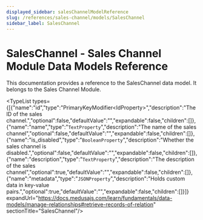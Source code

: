 ```yaml
---
displayed_sidebar: salesChannelModelReference
slug: /references/sales-channel/models/SalesChannel
sidebar_label: SalesChannel
---
```



# SalesChannel - Sales Channel Module Data Models Reference

This documentation provides a reference to the SalesChannel data model. It belongs to the Sales Channel Module.

<SourceCodeLink link="https://github.com/medusajs/medusa/blob/ed0dafb24c10a68d27745d9f4268e622f4d9912c/packages/modules/sales-channel/src/models/sales-channel.ts#L3" />

<TypeList types={[{"name":"id","type":"PrimaryKeyModifier&#60;IdProperty&#62;","description":"The ID of the sales channel.","optional":false,"defaultValue":"","expandable":false,"children":[]},{"name":"name","type":"`TextProperty`","description":"The name of the sales channel","optional":false,"defaultValue":"","expandable":false,"children":[]},{"name":"is_disabled","type":"`BooleanProperty`","description":"Whether the sales channel is disabled.","optional":false,"defaultValue":"","expandable":false,"children":[]},{"name":"description","type":"`TextProperty`","description":"The description of the sales channel","optional":true,"defaultValue":"","expandable":false,"children":[]},{"name":"metadata","type":"`JSONProperty`","description":"Holds custom data in key-value pairs.","optional":true,"defaultValue":"","expandable":false,"children":[]}]} expandUrl="https://docs.medusajs.com/learn/fundamentals/data-models/manage-relationships#retrieve-records-of-relation" sectionTitle="SalesChannel"/>
